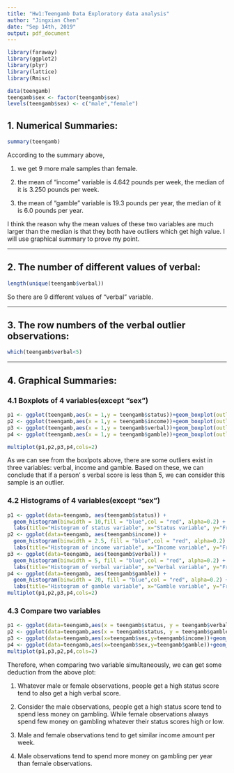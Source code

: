 ---
title: "Hw1:Teengamb Data Exploratory data analysis"
author: "Jingxian Chen"
date: "Sep 14th, 2019"
output: pdf_document
---

```{r get_data, echo=FALSE,output = FALSE,warning=FALSE,message=FALSE}
library(faraway)
library(ggplot2)
library(plyr)
library(lattice)
library(Rmisc)

data(teengamb)
teengamb$sex <- factor(teengamb$sex)
levels(teengamb$sex) <- c("male","female")
```
## 1. Numerical Summaries:
```{r summ,fig.width=6,fig.height=6}
summary(teengamb)
```

According to the summary above, 

(1) we get 9 more male samples than female. 

(2) the mean of "income" variable is 4.642 pounds per week, the median of it is 3.250 pounds per week.

(3) the mean of "gamble" variable is 19.3 pounds per year, the median of it is 6.0 pounds per year.

I think the reason why the mean values of these two variables are much larger than the median is that they both have outliers which get high value. I will use graphical summary to prove my point.

---

## 2. The number of different values of verbal:
```{r verb}
length(unique(teengamb$verbal))
```

So there are 9 different values of "verbal" variable.

---

## 3. The row numbers of the verbal outlier observations:
```{r outlier_verb}
which(teengamb$verbal<5)
```

---

## 4. Graphical Summaries:

### 4.1 Boxplots of 4 variables(except "sex")
```{r boxplot,echo = FALSE,fig.height=3}
p1 <- ggplot(teengamb,aes(x = 1,y = teengamb$status))+geom_boxplot(outlier.colour = "red", fill = 'gray',color = 'black')+theme_classic()+ labs(title="Boxplot of status",x=" ", y = "Status score")+xlim(0, 2)+ylim(min(teengamb$status, 0)*1.2, max(teengamb$status)*1.2)+theme(axis.text.x = element_blank())
p2 <- ggplot(teengamb,aes(x = 1,y = teengamb$income))+geom_boxplot(outlier.colour = "red", fill = 'blue',color = 'black',alpha=0.2)+theme_classic()+ labs(title="Boxplot of income",x=" ", y = "Income per week")+xlim(0, 2)+ylim(min(teengamb$income, 0)*1.2, max(teengamb$income)*1.2)+theme(axis.text.x = element_blank())
p3 <- ggplot(teengamb,aes(x = 1,y = teengamb$verbal))+geom_boxplot(outlier.colour = "red", fill = 'brown',color = 'black')+theme_classic()+ labs(title="Boxplot of verbal",x=" ", y = "Verbal score")+xlim(0, 2)+ylim(min(teengamb$verbal, 0)*1.2, max(teengamb$verbal)*1.2)+theme(axis.text.x = element_blank())
p4 <- ggplot(teengamb,aes(x = 1,y = teengamb$gamble))+geom_boxplot(outlier.colour = "red", fill = 'orange',color = 'black')+theme_classic()+ labs(title="Boxplot of gamble",x=" ", y = "Gamble expenditure")+xlim(0, 2)+ylim(min(teengamb$gamble, 0)*1.2, max(teengamb$gamble))+theme(axis.text.x = element_blank())

multiplot(p1,p2,p3,p4,cols=2)
```

As we can see from the boxlpots above, there are some outliers exist in three variables: verbal, income and gamble. Based on these, we can conclude that if a person' s verbal score is less than 5, we can consider this sample is an outlier. 

### 4.2 Histograms of 4 variables(except "sex")
```{r hist,echo=FALSE,fig.height=4}
p1 <- ggplot(data=teengamb, aes(teengamb$status)) + 
  geom_histogram(binwidth = 10,fill = "blue",col = "red", alpha=0.2) +  
  labs(title="Histogram of status variable", x="Status variable", y="Frequency")
p2 <- ggplot(data=teengamb, aes(teengamb$income)) + 
  geom_histogram(binwidth = 2.5, fill = "blue",col = "red", alpha=0.2) +  
  labs(title="Histogram of income variable", x="Income variable", y="Frequency")
p3 <- ggplot(data=teengamb, aes(teengamb$verbal)) + 
  geom_histogram(binwidth = 5, fill = "blue",col = "red", alpha=0.2) +  
  labs(title="Histogram of verbal variable", x="Verbal variable", y="Frequency")
p4 <- ggplot(data=teengamb, aes(teengamb$gamble)) + 
  geom_histogram(binwidth = 20, fill = "blue",col = "red", alpha=0.2) +  
  labs(title="Histogram of gamble variable", x="Gamble variable", y="Frequency")
multiplot(p1,p2,p3,p4,cols=2)
```

### 4.3 Compare two variables
```{r 2var,echo=FALSE,fig.height=4}
p1 <- ggplot(data=teengamb,aes(x = teengamb$status, y = teengamb$verbal,color=teengamb$sex))+geom_point(aes(shape=teengamb$sex))+labs(title = "status vs verbal",x="status",y="verbal")+stat_smooth(aes(linetype=teengamb$sex),method = lm,se=FALSE)
p2 <- ggplot(data=teengamb,aes(x = teengamb$status, y = teengamb$gamble,color=teengamb$sex))+geom_point(aes(shape=teengamb$sex))+labs(title = "status vs gamble",x="status",y="gamble")+stat_smooth(aes(linetype=teengamb$sex),method = lm,se=FALSE)
p3 <- ggplot(data=teengamb,aes(x=teengamb$sex,y=teengamb$income))+geom_boxplot(outlier.colour = "red", fill = 'blue',color = 'black',alpha=0.2,outlier.size = 5)+theme_classic()+ labs(title="income vs sex",x="Sex", y = "Income per week")+ylim(min(teengamb$income, 0)*1.2, max(teengamb$income)*1.2)
p4 <- ggplot(data=teengamb,aes(x=teengamb$sex,y=teengamb$gamble))+geom_boxplot(outlier.colour = "red", fill = 'green',color = 'black',alpha=0.2,outlier.size = 5)+theme_classic()+ labs(title="gamble vs sex",x="Sex", y = "Gamble exoenditure per year")+ylim(min(teengamb$gamble, 0)*1.2, max(teengamb$gamble))
multiplot(p1,p3,p2,p4,cols=2)
```

Therefore, when comparing two variable simultaneously, we can get some deduction from the above plot:

(1) Whatever male or female observations, people get a high status score tend to also get a high verbal score.

(2) Consider the male observations, people get a high status score tend to spend less money on gambling. While female observations always spend few money on gambling whatever their status scores high or low.

(3) Male and female observations tend to get similar income amount per week.

(4) Male observations tend to spend more money on gambling per year than female observations.



